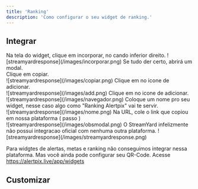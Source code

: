 ```yaml
---
title: 'Ranking'
description: 'Como configurar o seu widget de ranking.'
---
```


## Integrar

<AccordionGroup>
  <Accordion title="OBS">
   <Steps>
    <Step title="Clique em Incorporar">
        Na tela do widget, clique em incorporar, no cando inferior direito.
        ![streamyardresponse](/images/incorporar.png)
    </Step>
    <Step title="Copie a URL">
        Se tudo der certo, abrirá um modal. <br/>
        Clique em copiar. <br/>
        ![streamyardresponse](/images/copiar.png)
    </Step>
    <Step title="Agora no OBS">
        Clique em no icone de adicionar. <br/>
        ![streamyardresponse](/images/add.png)
    </Step>
    <Step title="Clique em Navegador">
        Clique em no icone de adicionar. <br/>
        ![streamyardresponse](/images/navegador.png)
    </Step>
    <Step title="Clique em Navegador">
        Coloque um nome pro seu widget, nesse caso algo como "Ranking Alertpix" vai te servir. <br/>
        ![streamyardresponse](/images/nome.png)
    </Step>
    <Step title="Clique em Navegador">
        Na URL, cole o link que copiou em nossa plataforma ( passo ) <br/>
        ![streamyardresponse](/images/obsmodal.png)
    </Step>
    </Steps>
</Accordion>

  <Accordion title="StreamYard">
   O StreamYard infelizmente não possui integracao oficial com nenhuma outra plataforma. 
   ![streamyardresponse](/images/streamyardresponse.png)

   Para widgtes de alertas, metas e ranking não conseguimos integrar nessa plataforma. Mas você ainda pode configurar seu QR-Code.
 <Steps>
  <Step title="Abra seu painel">
    Acesse https://alertpix.live/app/widgets <br/>
  </Step>
</Steps>


  </Accordion>
</AccordionGroup>

## Customizar
